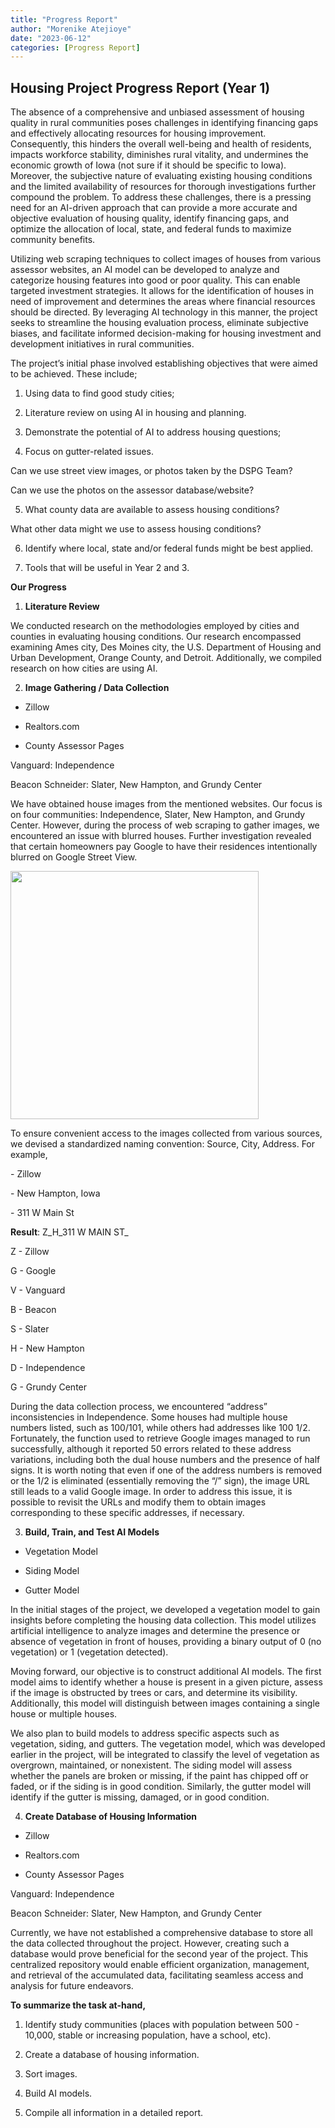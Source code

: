 ```yaml
---
title: "Progress Report"
author: "Morenike Atejioye"
date: "2023-06-12"
categories: [Progress Report]
---
```


## Housing Project Progress Report (Year 1)

The absence of a comprehensive and unbiased assessment of housing quality in rural communities poses challenges in identifying financing gaps and effectively allocating resources for housing improvement. Consequently, this hinders the overall well-being and health of residents, impacts workforce stability, diminishes rural vitality, and undermines the economic growth of Iowa (not sure if it should be specific to Iowa). Moreover, the subjective nature of evaluating existing housing conditions and the limited availability of resources for thorough investigations further compound the problem. To address these challenges, there is a pressing need for an AI-driven approach that can provide a more accurate and objective evaluation of housing quality, identify financing gaps, and optimize the allocation of local, state, and federal funds to maximize community benefits.

Utilizing web scraping techniques to collect images of houses from various assessor websites, an AI model can be developed to analyze and categorize housing features into good or poor quality. This can enable targeted investment strategies. It allows for the identification of houses in need of improvement and determines the areas where financial resources should be directed. By leveraging AI technology in this manner, the project seeks to streamline the housing evaluation process, eliminate subjective biases, and facilitate informed decision-making for housing investment and development initiatives in rural communities.

The project's initial phase involved establishing objectives that were aimed to be achieved. These include;

1.  Using data to find good study cities;

2.  Literature review on using AI in housing and planning.

3.  Demonstrate the potential of AI to address housing questions;

4.  Focus on gutter-related issues.

Can we use street view images, or photos taken by the DSPG Team?

Can we use the photos on the assessor database/website?

5.  What county data are available to assess housing conditions?

What other data might we use to assess housing conditions?

6.  Identify where local, state and/or federal funds might be best applied.

7.  Tools that will be useful in Year 2 and 3.

**Our Progress**

1.  **Literature Review**

We conducted research on the methodologies employed by cities and counties in evaluating housing conditions. Our research encompassed examining Ames city, Des Moines city, the U.S. Department of Housing and Urban Development, Orange County, and Detroit. Additionally, we compiled research on how cities are using AI.

2.  **Image Gathering / Data Collection**

-   Zillow

-   Realtors.com

-   County Assessor Pages

Vanguard: Independence

Beacon Schneider: Slater, New Hampton, and Grundy Center

We have obtained house images from the mentioned websites. Our focus is on four communities: Independence, Slater, New Hampton, and Grundy Center. However, during the process of web scraping to gather images, we encountered an issue with blurred houses. Further investigation revealed that certain homeowners pay Google to have their residences intentionally blurred on Google Street View.

![](/images/MicrosoftTeams-image (1).png){width="397"}

To ensure convenient access to the images collected from various sources, we devised a standardized naming convention: Source, City, Address. For example,

\- Zillow

\- New Hampton, Iowa

\- 311 W Main St

**Result**: Z_H_311 W MAIN ST\_

Z - Zillow

G - Google

V - Vanguard

B - Beacon

S - Slater

H - New Hampton

D - Independence

G - Grundy Center

During the data collection process, we encountered "address" inconsistencies in Independence. Some houses had multiple house numbers listed, such as 100/101, while others had addresses like 100 1/2. Fortunately, the function used to retrieve Google images managed to run successfully, although it reported 50 errors related to these address variations, including both the dual house numbers and the presence of half signs. It is worth noting that even if one of the address numbers is removed or the 1/2 is eliminated (essentially removing the "/" sign), the image URL still leads to a valid Google image. In order to address this issue, it is possible to revisit the URLs and modify them to obtain images corresponding to these specific addresses, if necessary.

3.  **Build, Train, and Test AI Models**

-   Vegetation Model

-   Siding Model

-   Gutter Model

In the initial stages of the project, we developed a vegetation model to gain insights before completing the housing data collection. This model utilizes artificial intelligence to analyze images and determine the presence or absence of vegetation in front of houses, providing a binary output of 0 (no vegetation) or 1 (vegetation detected).

Moving forward, our objective is to construct additional AI models. The first model aims to identify whether a house is present in a given picture, assess if the image is obstructed by trees or cars, and determine its visibility. Additionally, this model will distinguish between images containing a single house or multiple houses.

We also plan to build models to address specific aspects such as vegetation, siding, and gutters. The vegetation model, which was developed earlier in the project, will be integrated to classify the level of vegetation as overgrown, maintained, or nonexistent. The siding model will assess whether the panels are broken or missing, if the paint has chipped off or faded, or if the siding is in good condition. Similarly, the gutter model will identify if the gutter is missing, damaged, or in good condition.

4.  **Create Database of Housing Information**

-   Zillow

-   Realtors.com

-   County Assessor Pages

Vanguard: Independence

Beacon Schneider: Slater, New Hampton, and Grundy Center

Currently, we have not established a comprehensive database to store all the data collected throughout the project. However, creating such a database would prove beneficial for the second year of the project. This centralized repository would enable efficient organization, management, and retrieval of the accumulated data, facilitating seamless access and analysis for future endeavors.

**To summarize the task at-hand,**

1.  Identify study communities (places with population between 500 - 10,000, stable or increasing population, have a school, etc).

2.  Create a database of housing information.

3.  Sort images.

4.  Build AI models.

5.  Compile all information in a detailed report.
